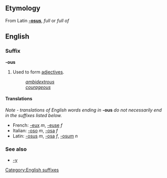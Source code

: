 ==Etymology==
From Latin '''[[-osus]]''', ''full'' or ''full of''

==English==
===Suffix===
[[Category:English suffixes]]
'''-ous'''

#Used to form [[adjective]]s.
#:''[[ambidextrous]]''
#:''[[courageous]]''

====Translations====
''Note - translations of English words ending in'' '''-ous''' ''do not necessarily end in the suffixes listed below.''

*French: [[-eux]] ''m'', [[-euse]] ''f''
*Italian: [[-oso]] ''m'', [[-osa]] ''f''
*Latin: [[-osus]] ''m'', [[-osa]] ''f'', [[-osum]] ''n''

===See also===
*[[-y]]